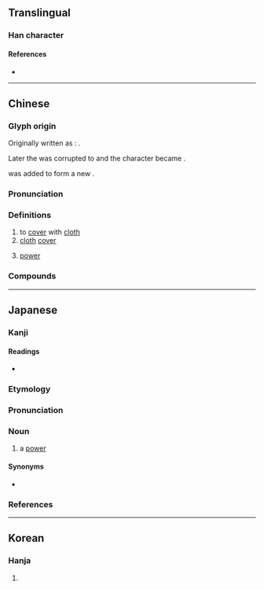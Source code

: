 {{also|幂|羃}}
{{character info}}
==Translingual==

===Han character===
{{Han char|rn=14|rad=冖|as=14|sn=16|four=37227|canj=BTAB|ids=⿱冖幕}}

====References====
* {{Han ref|kx=0131.090|dkj=01601|dj=0294.050|hdz=10306.050|uh=51AA|ud=20906|bh=BEAD|bd=48813}}

----

==Chinese==
{{zh-forms|s=幂}}

===Glyph origin===
{{Han etym}}
Originally written as {{zh-l|幎}}: {{Han compound|巾|冥|c1=s|c2=p|t1=cloth|ls=psc}}.

Later the {{zh-l|*六}} was corrupted to {{zh-l|*大}} and the character became {{zh-l|*幂}}.

{{zh-l|*艹}} was added to form a new {{Han compound|巾|幕|c1=s|c2=p|t1=cloth|ls=psc|nocap=1}}.

===Pronunciation===
{{zh-pron
|m=mì
|c=mik6
|mc=y
|oc=y
|ma=y
|cat=v,n
}}

===Definitions===
{{zh-hanzi}}

# to [[cover]] with [[cloth]]
# [[cloth]] [[cover]]
# {{lb|zh|mathematics}} [[power]]

===Compounds===
{{zh-der|冪冪|升冪|冪級數|乘冪|冪䍦|降冪排列|降冪|冪律|冪等|冪定律|冪函數|冪零|三次冪|圓冪|升冪級數|雲冪}}

----

==Japanese==

===Kanji===
{{ja-kanji|grade=|rs=冖14}}

====Readings====
* {{ja-readings
|goon=みゃく
|kanon=べき
|kun=[[おおい]] (ooi), [[ふきん]] (fukin)}}

===Etymology===
{{ja-kanjitab|べき|yomi=o}}
{{rfe|ja|「冪」の字義は「覆う、覆うもの」である。江戸時代の和算家は冪の略字として「巾」を用いていた。第二次世界大戦後の漢字制限政策のもと、これらの字は常用漢字・当用漢字に含まれず、1950年代以降の学習参考書などの出版物では仮名書きまたは「累乗」への書き換えが進められ、結果として初等数学の教科書ではもっぱら「累乗」が用いられた。「累乗」の字義は「重ね掛けた乗算」であり、自然数乗以外の冪に対して用いることは字義からすればあまり自然でない。}}

===Pronunciation===
{{ja-pron|yomi=o|べき|acc=1|acc_ref=DJR}}

===Noun===
{{ja-noun|べき}}

# {{lb|ja|mathematics|sort=へき'}} a [[power]]

====Synonyms====
* {{ja-r|冪乗|べきじょう}}

===References===
<references/>

----

==Korean==

===Hanja===
{{ko-hanja|hangeul=멱|rv=myeok|mr=myŏk}}

# {{rfdef|ko|sort=冖14}}